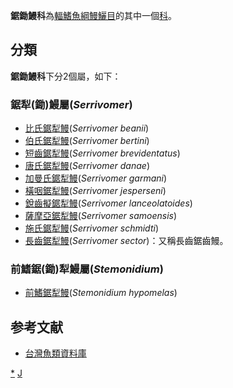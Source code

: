 {{Automatic taxobox
| taxon = Serrivomeridae
| authority = 
| subdivision_ranks = [[屬|屬]]
| subdivision = * 見內文
}}

'''鋸鋤鰻科'''為[[輻鰭魚綱|輻鰭魚綱]][[鰻鱺目|鰻鱺目]]的其中一個[[科|科]]。

==分類==
'''鋸鋤鰻科'''下分2個屬，如下：
===鋸犁(鋤)鰻屬(''Serrivomer'')===
*[[比氏鋸犁鰻|比氏鋸犁鰻]](''Serrivomer beanii'')
*[[伯氏鋸犁鰻|伯氏鋸犁鰻]](''Serrivomer bertini'')
*[[短齒鋸犁鰻|短齒鋸犁鰻]](''Serrivomer brevidentatus'')
*[[唐氏鋸犁鰻|唐氏鋸犁鰻]](''Serrivomer danae'')
*[[加曼氏鋸犁鰻|加曼氏鋸犁鰻]](''Serrivomer garmani'')
*[[橫咽鋸犁鰻|橫咽鋸犁鰻]](''Serrivomer jesperseni'')
*[[銳齒擬鋸犁鰻|銳齒擬鋸犁鰻]](''Serrivomer lanceolatoides'')
*[[薩摩亞鋸犁鰻|薩摩亞鋸犁鰻]](''Serrivomer samoensis'')
*[[施氏鋸犁鰻|施氏鋸犁鰻]](''Serrivomer schmidti'')
*[[長齒鋸犁鰻|長齒鋸犁鰻]](''Serrivomer sector'')：又稱長齒鋸齒鰻。
===前鰭鋸(鋤)犁鰻屬(''Stemonidium'')===
*[[前鰭鋸犁鰻|前鰭鋸犁鰻]](''Stemonidium hypomelas'')

==参考文献==
*[http://fishdb.sinica.edu.tw/ 台灣魚類資料庫] {{Wayback|url=http://fishdb.sinica.edu.tw/ |date=20160304193340 }}
{{鰻魚}}
{{taxonbar}}
[[Category:鋸齒鰻科|*]]
[[Category:鳗鲡目|J]]